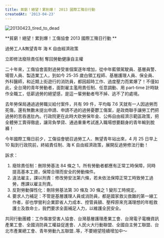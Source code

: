 ```yaml
---
title: 貧窮！絕望！累到爆！ 2013 國際工殤日行動
createdAt: '2013-04-23'
---
```


![20130423_tired_to_dead](/images/20130423_tired_to_dead.jpg)

**貧窮！絕望！累到爆！工傷協會 2013 國際工殤日行動 **

過勞工人&無望青年 海 K 自由經濟政策

立即修法廢除責任制 奪回勞動健康自主權

二十年來，工傷協會面對過勞受害個案逐年增加，從中年藍領駕駛員、基層員警、場管人員、製造業工人，到如今 25-35 歲白領工程師、基層護理人員、保全員、外科醫師，和近期上街遊行的消防員，都因超時工作、過度壓力而累爆了！不僅如此，全台灣的青年勞動者，面對雇主濫用責任制、任意調動、用 part-time 計時缺作全職工，低薪過勞的絕望感，是這一輩勞動者甩不掉、逃不了的處境。

去年勞保局通過過勞職災給付案件，共有 99 件，平均每 7.6 天就有一人因過勞而死傷，還有無數未提出申請、申請不過的過勞憂鬱工傷案，是政商聯手讓勞工們把過勞的苦吞進肚內。行政院更在此時大砍勞保年金、公佈自由經濟示範區政策，把全體勞工賣得徹底，讓背負學貸、通過重重考試進入職場想要翻身的青年輸到脫褲！

今年國際工殤日前夕，工傷協會號召過勞工人、無望青年站出來，4 月 25 日早上 10 點到行政院前，終結責任制、海 K 自由經濟政策，展開反過勞修法行動！

訴求：

1. 廢除責任制：刪除勞基法 84 條之 1，所有勞動者都應有正常工時保障，同時提高基本工資，保障合理而安全的勞動條件。
2. 違法雇主，課以刑責：修改勞安法第六條，若未依法保障正常工時致勞工過勞，應課以雇主刑責。
3. 反對勞動彈性化：刪除勞基法第 30 條及 30 條之 1 變形工時規定。
4. 要求人力補足：不管是基層護理人員或消防員，都是國家救災救難的第一線工作者，卻也學營利企業節省人力成本、控管員額、壓榨原來充滿理想的年輕救護士及救命士，我們要求全面補足人力，以維護全民安全。

共同行動團體：工作傷害受害人協會、台灣基層護理產業工會、台灣電子電機資訊產業工會、全國消防員工權益促進會、人民火大行動聯盟、全國自主勞工聯盟、台北市產業總工會、青年勞動九五聯盟..等，不要絕望陸續增加中～
